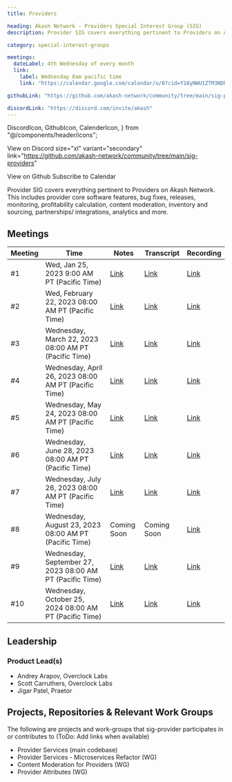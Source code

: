 ```yaml
---
title: Providers

heading: Akash Network - Providers Special Interest Group (SIG)
description: Provider SIG covers everything pertinent to Providers on Akash Network. This includes provider core software features, bug fixes, releases, monitoring, profitability calculation, content moderation, inventory and sourcing, partnerships/ integrations, analytics and more.

category: special-interest-groups

meetings:
  dateLabel: 4th Wednesday of every month
  link:
    label: Wednesday 8am pacific time
    link: "https://calendar.google.com/calendar/u/0?cid=Y18yNWU1ZTM3NDhlNGM0YWI3YTU1ZjQxZmJjNWViZWJjYzBhMDNiNDBmYjAyODc4NWYxNDE1OWJmYWViZWExMmUyQGdyb3VwLmNhbGVuZGFyLmdvb2dsZS5jb20"

githubLink: "https://github.com/akash-network/community/tree/main/sig-providers"

discordLink: "https://discord.com/invite/akash"
---
```


<div class="flex flex-col lg:flex-row lg:items-center gap-6"  >

  DiscordIcon,
  GithubIcon,
  CalenderIcon,
} from "@/components/header/icons";

<ButtonLink
link="https://discord.com/invite/akash"
 size="xl" variant="secondary">

  <DiscordIcon className="text-para" />
  View on Discord
</ButtonLink>
<ButtonLink

size="xl" variant="secondary"
link="https://github.com/akash-network/community/tree/main/sig-providers"

>

  <GithubIcon className="text-para" />
  View on Github
</ButtonLink>
<ButtonLink
  link="https://calendar.google.com/calendar/u/0?cid=Y18yNWU1ZTM3NDhlNGM0YWI3YTU1ZjQxZmJjNWViZWJjYzBhMDNiNDBmYjAyODc4NWYxNDE1OWJmYWViZWExMmUyQGdyb3VwLmNhbGVuZGFyLmdvb2dsZS5jb20"
 size="xl" variant="secondary">
  <CalenderIcon className="text-para" />
  Subscribe to Calendar
</ButtonLink>

</div>

Provider SIG covers everything pertinent to Providers on Akash Network. This includes provider core software features, bug fixes, releases, monitoring, profitability calculation, content moderation, inventory and sourcing, partnerships/ integrations, analytics and more.

## Meetings

| Meeting | Time                                                     | Notes                                                                                                 | Transcript                                                                                                       | Recording                                                                                                                    |
| ------- | -------------------------------------------------------- | ----------------------------------------------------------------------------------------------------- | ---------------------------------------------------------------------------------------------------------------- | ---------------------------------------------------------------------------------------------------------------------------- |
| #1      | Wed, Jan 25, 2023 9:00 AM PT (Pacific Time)              | [Link](https://github.com/akash-network/community/blob/main/sig-providers/meetings/001-2023-01-25.md) | [Link](https://github.com/akash-network/community/blob/main/sig-providers/meetings/001-2023-01-25.md#transcript) | [Link](https://ul6obj7t6ueiuh7zjrlxfhr6ybeatjt4iox6mbvwvgzju5rwnwqa.arweave.net/ovzgp_P1CIof-UxXcp4-wEgJpnxDr-YGtqmymnY2baA) |
| #2      | Wed, February 22, 2023 08:00 AM PT (Pacific Time)        | [Link](https://github.com/akash-network/community/blob/main/sig-providers/meetings/002-2023-02-22.md) | [Link](https://github.com/akash-network/community/blob/main/sig-providers/meetings/002-2023-02-22.md#transcript) | [Link](https://p6g7zknocnrow2tlz4mjj5jdj2kallje75f3l56r4xskcky56llq.arweave.net/f438qa4TYutqa88YlPUjTpQFrST_S7X30eXkoSsd8tc) |
| #3      | Wednesday, March 22, 2023 08:00 AM PT (Pacific Time)     | [Link](https://github.com/akash-network/community/blob/main/sig-providers/meetings/003-2023-03-22.md) | [Link](https://github.com/akash-network/community/blob/main/sig-providers/meetings/003-2023-03-22.md#transcript) | [Link](https://cfka4pfl3wgmzbphlkmzsmitnlohvfldmfixfw3wx7j4arekbnma.arweave.net/EVQOPKvdjMyF51qZmTETatx6lWNhUXLbdr_TwESKC1g) |
| #4      | Wednesday, April 26, 2023 08:00 AM PT (Pacific Time)     | [Link](https://github.com/akash-network/community/blob/main/sig-providers/meetings/004-2023-04-26.md) | [Link](https://github.com/akash-network/community/blob/main/sig-providers/meetings/004-2023-04-26.md#transcript) | [Link](https://gp5vbb2mg74mbgmf4xkefpotbgvrqfzibdjcsizh5nvejmu6p5ia.arweave.net/M_tQh0w3-MCZheXUQr3TCasYFygI0ikjJ-tqRLKef1A) |
| #5      | Wednesday, May 24, 2023 08:00 AM PT (Pacific Time)       | [Link](https://github.com/akash-network/community/blob/main/sig-providers/meetings/005-2023-05-24.md) | [Link](https://github.com/akash-network/community/blob/main/sig-providers/meetings/005-2023-05-24.md#transcript) | [Link](https://if3z55gxv2gojopfrcixtyb2koadlpgx53jjgvdz5lj2ggziyujq.arweave.net/QXee9NeujOS55YiReeA6U4A1vNfu0pNUeerToxsoxRM) |
| #6      | Wednesday, June 28, 2023 08:00 AM PT (Pacific Time)      | [Link](https://github.com/akash-network/community/blob/main/sig-providers/meetings/006-2023-06-28.md) | [Link](https://github.com/akash-network/community/blob/main/sig-providers/meetings/006-2023-06-28.md#transcript) | [Link](https://2jhvugx5hdjf64c3a7bilpuy3rvlluzkxpxxzkzuiojxdz5le47q.arweave.net/0k9aGv040l9wWwfChb6Y3Gq10yq773yrNEOTceerJz8) |
| #7      | Wednesday, July 26, 2023 08:00 AM PT (Pacific Time)      | [Link](https://github.com/akash-network/community/blob/main/sig-providers/meetings/007-2023-07-26.md) | [Link](https://github.com/akash-network/community/blob/main/sig-providers/meetings/007-2023-07-26.md#transcript) | [Link](https://uhtiiuhhwfdou4iqzzpavcyys5zi7o7zkm4surfahhhqvogmkxia.arweave.net/oeaEUOexRupxEM5eCosYl3KPu_lTOSpEoDnPCrjMVdA) |
| #8      | Wednesday, August 23, 2023 08:00 AM PT (Pacific Time)    | Coming Soon                                                                                           | Coming Soon                                                                                                      | [Link](https://nx67v3sczxu3p7okp6c2gjo3npkxrm77kehza2upyyolb3qzi4sq.arweave.net/bf367kLN6bf9yn-FoyXba9V4s_9RD5Bqj8YcsO4ZRyU) |
| #9      | Wednesday, September 27, 2023 08:00 AM PT (Pacific Time) | [Link](https://github.com/akash-network/community/blob/main/sig-providers/meetings/009-2023-09-27.md) | [Link](https://github.com/akash-network/community/blob/main/sig-providers/meetings/009-2023-09-27.md#transcript) | [Link](https://c5g4xir7o2v6il2syhpnqgaooslncply3whcz64ykkn4anqppzha.arweave.net/F03Loj92q-QvUsHe2BgOdJbRPXjdjiz7mFKbwDYPfk4) |
| #10     | Wednesday, October 25, 2024 08:00 AM PT (Pacific Time)   | [Link](https://github.com/akash-network/community/blob/main/sig-providers/meetings/010-2023-10-25.md) | [Link](https://github.com/akash-network/community/blob/main/sig-providers/meetings/010-2023-10-25.md#transcript) | [Link](https://2aefpzwgiwj6jzkl5fdsn7us3pjprpnpkoqqrrsu6bjaukktnxya.arweave.net/0AhX5sZFk-TlS-lHJv6S29L4va9ToQjGVPBSCilTbfA) |

## Leadership

### Product Lead(s)

- Andrey Arapov, Overclock Labs
- Scott Carruthers, Overclock Labs
- Jigar Patel, Praetor


## Projects, Repositories & Relevant Work Groups

The following are projects and work-groups that sig-provider participates in or contributes to (ToDo: Add links when available)

- Provider Services (main codebase)
- Provider Services - Microservices Refactor (WG)
- Content Moderation for Providers (WG)
- Provider Attributes (WG)
